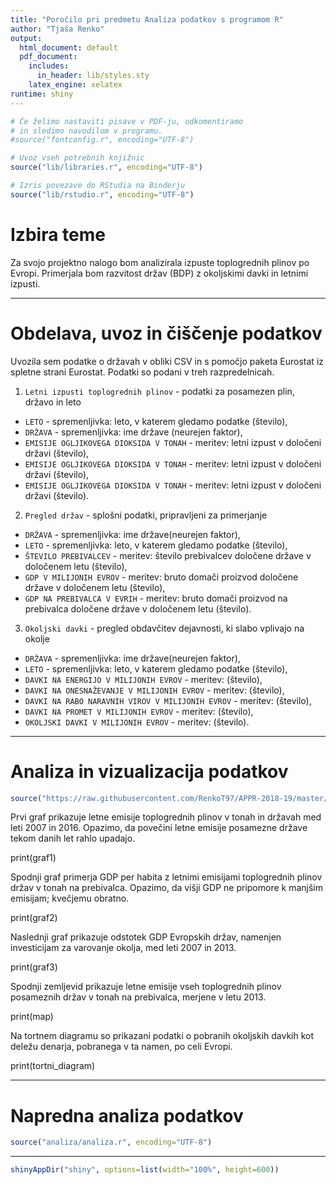 ```yaml
---
title: "Poročilo pri predmetu Analiza podatkov s programom R"
author: "Tjaša Renko"
output:
  html_document: default
  pdf_document:
    includes:
      in_header: lib/styles.sty
    latex_engine: xelatex
runtime: shiny
---
```




```r
# Če želimo nastaviti pisave v PDF-ju, odkomentiramo
# in sledimo navodilom v programu.
#source("fontconfig.r", encoding="UTF-8")

# Uvoz vseh potrebnih knjižnic
source("lib/libraries.r", encoding="UTF-8")
```

```r
# Izris povezave do RStudia na Binderju
source("lib/rstudio.r", encoding="UTF-8")
```

# Izbira teme

Za svojo projektno nalogo bom analizirala izpuste toplogrednih plinov po Evropi. Primerjala bom razvitost držav (BDP) z 
okoljskimi davki in letnimi izpusti.

***

# Obdelava, uvoz in čiščenje podatkov

Uvozila sem podatke o državah v obliki CSV in s pomočjo paketa Eurostat iz spletne strani Eurostat. Podatki so podani v treh razpredelnicah.

1. `Letni izpusti toplogrednih plinov` - podatki za posamezen plin, državo in leto
  - `LETO` - spremenljivka: leto, v katerem gledamo podatke (število),
  - `DRŽAVA` - spremenljivka: ime države (neurejen faktor),
  - `EMISIJE OGLJIKOVEGA DIOKSIDA V TONAH` - meritev: letni izpust v določeni državi (število),
  - `EMISIJE OGLJIKOVEGA DIOKSIDA V TONAH` - meritev: letni izpust v določeni državi (število),
  - `EMISIJE OGLJIKOVEGA DIOKSIDA V TONAH` - meritev: letni izpust v določeni državi (število).

2. `Pregled držav` - splošni podatki, pripravljeni za primerjanje
  - `DRŽAVA` - spremenljivka: ime države(neurejen faktor),
  - `LETO` - spremenljivka: leto, v katerem gledamo podatke (število),
  - `ŠTEVILO PREBIVALCEV` - meritev: število prebivalcev določene države v določenem letu (število),
  - `GDP V MILIJONIH EVROV` - meritev: bruto domači proizvod določene države v določenem letu (število),
  - `GDP NA PREBIVALCA V EVRIH` - meritev: bruto domači proizvod na prebivalca določene države v določenem letu (število).
  
3. `Okoljski davki` - pregled obdavčitev dejavnosti, ki slabo vplivajo na okolje
  - `DRŽAVA` - spremenljivka: ime države(neurejen faktor),
  - `LETO` - spremenljivka: leto, v katerem gledamo podatke (število),
  - `DAVKI NA ENERGIJO V MILIJONIH EVROV` - meritev: (število),
  - `DAVKI NA ONESNAŽEVANJE V MILIJONIH EVROV` - meritev: (število),
  - `DAVKI NA RABO NARAVNIH VIROV V MILIJONIH EVROV` - meritev: (število),
  - `DAVKI NA PROMET V MILIJONIH EVROV` - meritev: (število),
  - `OKOLJSKI DAVKI V MILIJONIH EVROV` - meritev: (število).

***

# Analiza in vizualizacija podatkov

```r
source("https://raw.githubusercontent.com/RenkoT97/APPR-2018-19/master/vizualizacija/vizualizacija1.r", encoding="UTF-8")
```

Prvi graf prikazuje letne emisije toplogrednih plinov v tonah in državah med leti 2007 in 2016. Opazimo, da povečini letne emisije posamezne države tekom danih let rahlo upadajo.

print(graf1)

Spodnji graf primerja GDP per habita z letnimi emisijami toplogrednih plinov držav v tonah na prebivalca. Opazimo, da višji GDP ne pripomore k manjšim emisijam; kvečjemu obratno.

print(graf2)

Naslednji graf prikazuje odstotek GDP Evropskih držav, namenjen investicijam za varovanje okolja, med leti 2007 in 2013.

print(graf3)

Spodnji zemljevid prikazuje letne emisije vseh toplogrednih plinov posameznih držav v tonah na prebivalca, merjene v letu 2013.

print(map)

Na tortnem diagramu so prikazani podatki o pobranih okoljskih davkih kot deležu denarja, pobranega v ta namen, po celi Evropi.

print(tortni_diagram)

***

# Napredna analiza podatkov

```r
source("analiza/analiza.r", encoding="UTF-8")
```

***

```r
shinyAppDir("shiny", options=list(width="100%", height=600))
```
